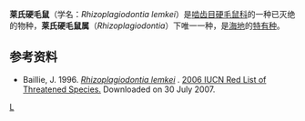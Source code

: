 {{Speciesbox 
| taxon = Rhizoplagiodontia lemkei 
| authority = Woods，1989
}}
'''莱氏硬毛鼠'''（学名：''Rhizoplagiodontia lemkei''）是[[啮齿目|啮齿目]][[硬毛鼠科|硬毛鼠科]]的一种已灭绝的物种，'''莱氏硬毛鼠属'''（''Rhizoplagiodontia''）下唯一一种，是[[海地|海地]]的[[特有种|特有种]]。

==参考资料==
* Baillie, J. 1996. [http://www.iucnredlist.org/search/details.php/19648/all ''Rhizoplagiodontia lemkei''] {{Wayback|url=http://www.iucnredlist.org/search/details.php/19648/all |date=20080830005148 }}. [http://www.iucnredlist.org 2006 IUCN Red List of Threatened Species.] {{WebCite|url=https://www.webcitation.org/6137CKTqL?url=http://www.iucnredlist.org/ |date=20110819073403 |dateformat=iso }} Downloaded on 30 July 2007.

{{Taxonbar|from=Q1767388}}

[[Category:硬毛鼠科|L]]